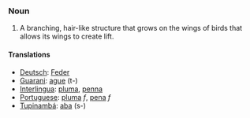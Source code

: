 === Noun ===
#A branching, hair-like structure that grows on the wings of birds that allows its wings to create lift.

==== Translations ====
*[[Deutsch]]: [[Feder]]
*[[Guarani]]: [[ague]] (t-)
*[[Interlingua]]: [[pluma]], [[penna]]
*[[Portuguese]]: [[pluma]] ''f'', [[pena]] ''f''
*[[Tupinambá]]: [[aba]] (s-)